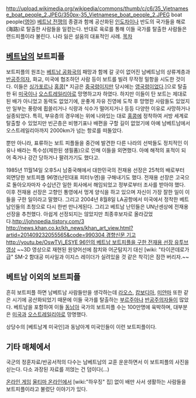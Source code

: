 http://upload.wikimedia.org/wikipedia/commons/thumb/c/c6/35_Vietnamese_boat_people_2.JPEG/350px-35_Vietnamese_boat_people_2.JPEG
boat people([[영어]])
[[베트남 전쟁]]의 종결과 함께 공산화된 [[인도차이나]] 반도의 국가들을 해로(海路)로 탈출한 사람들을 일컫는다. 반대로 육로를 통해 이들 국가를 탈출한 사람들은 랜드피플이라 불린다. 나라 잃은 설움의 대표적인 사례.
[[목차]]

== [[베트남]]의 보트피플 ==
보트피플의 원조는 [[베트남 공화국]]의 패망과 함께 갈 곳이 없어진 남베트남의 상류계층과 [[반공]]주의자, 화교, 미국에 협조하던 사람 등이 보트를 빌려 무작정 밀항을 시도한 것이다. 이들은 [[싱가포르]]나 [[홍콩]][* 지금은 [[중국]]령이지만 당시에는 [[영국]]령이었다.]으로 탈출한 뒤 [[미국]]이나 [[오스트레일리아]]로 망명하고자 하였다. 하지만 이들이 탄 보트는 제대로 된 배가 아니었고 동력도 없었기에, 운좋게 자유 진영에 도착 후 망명한 사람들도 있었지만 일부는 풍랑에 휩쓸리거나 식량과 식수가 떨어지거나 등등 다양한 이유로 사망하거나 실종되었다. 특히, 부유층의 경우에는 위에 나와있는 대로 [[홍콩]]에 정착하여 서방 세계로 탈출할 수 있었지만 빈곤층은 비행기표나 배편을 구할 길이 없었기에 아예 남베트남에서 오스트레일리아까지 2000km가 넘는 항로를 떠돌았다.

뿐만 아니라, 표류하는 보트 피플들을 중간에 발견한 다른 나라의 선박들도 정치적인 이유나 배라는 특수성(제한된 생필품)으로 인해 이들을 외면했다. 아예 해적의 표적이 되어 죽거나 강간 당하거나 팔려가기도 했다고.

1985년 11월14일 오후5시 남중국해에서 대한민국의 전재용 선장은 25척의 배로부터 외면당한 보트피플 96명(난민대표 피터누엔)을 구해내기도 했다. 전재용 선장은 고국으로 돌아오자마자 수십년간 일한 회사에서 해임되었고 정부로부터 조사를 받아야 했다. 이후 전재용 선장은 고향인 통영에서 멍게 양식을 하고 있으며 자신이 가장 잘한 일이 이들을 구한 일이라고 말했다. 그리고 2004년 8월8일 LA공항에서 미국에서 정착한 베트남인들의 초청으로 다시 한번 만나게된다. 그리고 베트남 난민들은 UN난센상에 전재용선장을 추천했다. 아쉽게 선정되지는 않았지만 최종후보자로 올라갔었다.[[http://johnpedia.tistory.com/3]] 
[[http://news.khan.co.kr/kh_news/khan_art_view.html?artid=201409232055565&code=990304 경향신문 기고]]
[[http://youtu.be/OswTVj_ESYE 96인의 베트남 보트피플을 구한 전재용 선장 유투브 영상]] ~~3D 영상으로 재현된 원양어선에 참치와 어군탐지기 대신 [wiki: "타이콘데로가급" SM-2 함대공 미사일과 이지스 레이더가 실려있을 것 같은 착각]은 잠깐 버리자.~~

== 베트남 이외의 보트피플 ==
흔히 보트피플 하면 남베트남 사람들만을 생각하는데 [[라오스]], [[캄보디아]], [[미얀마]] 또한 같은 시기에 공산화되었기 때문에 이들 국가를 탈출하는 [[부르주아]]나 [[반공]]주의자들이 많았다. 베트남을 포함하여 이들 [[동남아]] 국가의 보트피플 수는 100만명에 육박하며, 대부분은 [[미국]]과 [[오스트레일리아]]로 망명했다.

상당수의 [베트남계 미국인]과 동남아계 미국인들이 이런 보트피플이다.

== 기타 매체에서 ==
국군의 정훈자료/반공서적의 다수는 남베트남의 교훈 운운하면서 이 보트피플의 사진을 싣는다. 다소 과장된 자료를 끼얹는 건 덤이다(...)

[[온라인 게임]] [[울티마 온라인]]에서 [wiki:"하우징" 집] 없이 배만 사서 생활하는 사람들을 보트피플이라고 불렀단 이야기가 있다.
